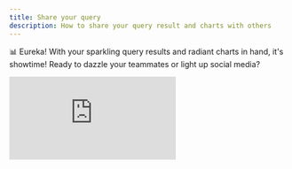 ```yaml
---
title: Share your query
description: How to share your query result and charts with others
---
```


📊 Eureka! With your sparkling query results and radiant charts in hand, it's showtime! Ready to dazzle your teammates or light up social media?

<div
  style={{
    position: "relative",
    paddingBottom: "calc(49.38775510204081% + 41px)",
    height: 0
  }}
>
  <iframe
    src="https://demo.arcade.software/1z61Maka4wJsSk3YAd9k?embed"
    title="How to share your query results"
    frameBorder={0}
    loading="lazy"
    webkitallowfullscreen=""
    mozallowfullscreen=""
    allowFullScreen=""
    style={{
      position: "absolute",
      top: 0,
      left: 0,
      width: "100%",
      height: "100%",
      colorScheme: "light"
    }}
  />
</div>


Sharing is easy. Head to the bottom right, hit the "embed" button, snatch up that URL, and sprinkle your query wizardry wherever your heart desires! 🌌
